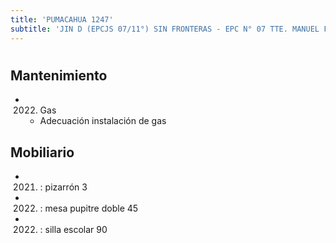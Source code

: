 ```yaml
---
title: 'PUMACAHUA 1247'
subtitle: 'JIN D (EPCJS 07/11°) SIN FRONTERAS - EPC N° 07 TTE. MANUEL FELIX ORIGONE'
---
```


#


## Mantenimiento

*  (2022) Gas 
    + Adecuación instalación de gas


## Mobiliario

*  (2021) : pizarrón 3 

*  (2022) : mesa pupitre doble 45 

*  (2022) : silla escolar 90 






